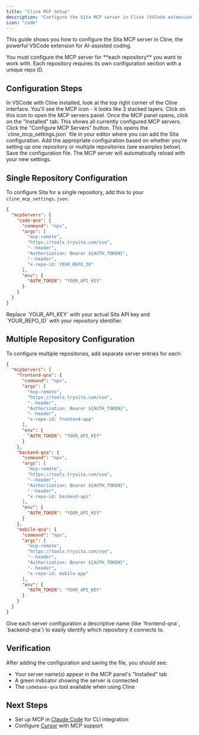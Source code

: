 ```yaml
---
title: "Cline MCP Setup"
description: "Configure the Sita MCP server in Cline (VSCode extension) for intelligent codebase Q&A"
icon: "code"
---
```


This guide shows you how to configure the Sita MCP server in Cline, the powerful VSCode extension for AI-assisted coding.

<Warning>
  You must configure the MCP server for **each repository** you want to work
  with. Each repository requires its own configuration section with a unique
  repo ID.
</Warning>

## Configuration Steps

<Steps>
<Step title="Open MCP Settings">
  In VSCode with Cline installed, look at the top right corner of the Cline interface. You'll see the MCP icon - it looks like 3 stacked layers. Click on this icon to open the MCP servers panel.
</Step>

<Step title="Access Installed Servers">
  Once the MCP panel opens, click on the "Installed" tab. This shows all
  currently configured MCP servers.
</Step>

<Step title="Configure MCP Servers">
  Click the "Configure MCP Servers" button. This opens the
  `cline_mcp_settings.json` file in your editor where you can add the Sita
  configuration.
</Step>

<Step title="Add Configuration">
  Add the appropriate configuration based on whether you're setting up one
  repository or multiple repositories (see examples below).
</Step>

<Step title="Save and Reload">
  Save the configuration file. The MCP server will automatically reload with your new settings.
</Step>
</Steps>

## Single Repository Configuration

To configure Sita for a single repository, add this to your `cline_mcp_settings.json`:

```json
{
  "mcpServers": {
    "code-qna": {
      "command": "npx",
      "args": [
        "mcp-remote",
        "https://tools.trysita.com/sse",
        "--header",
        "Authorization: Bearer ${AUTH_TOKEN}",
        "--header",
        "x-repo-id: YOUR_REPO_ID"
      ],
      "env": {
        "AUTH_TOKEN": "YOUR_API_KEY"
      }
    }
  }
}
```

<Note>
  Replace `YOUR_API_KEY` with your actual Sita API key and `YOUR_REPO_ID` with
  your repository identifier.
</Note>

## Multiple Repository Configuration

To configure multiple repositories, add separate server entries for each:

```json
{
  "mcpServers": {
    "frontend-qna": {
      "command": "npx",
      "args": [
        "mcp-remote",
        "https://tools.trysita.com/sse",
        "--header",
        "Authorization: Bearer ${AUTH_TOKEN}",
        "--header",
        "x-repo-id: frontend-app"
      ],
      "env": {
        "AUTH_TOKEN": "YOUR_API_KEY"
      }
    },
    "backend-qna": {
      "command": "npx",
      "args": [
        "mcp-remote",
        "https://tools.trysita.com/sse",
        "--header",
        "Authorization: Bearer ${AUTH_TOKEN}",
        "--header",
        "x-repo-id: backend-api"
      ],
      "env": {
        "AUTH_TOKEN": "YOUR_API_KEY"
      }
    },
    "mobile-qna": {
      "command": "npx",
      "args": [
        "mcp-remote",
        "https://tools.trysita.com/sse",
        "--header",
        "Authorization: Bearer ${AUTH_TOKEN}",
        "--header",
        "x-repo-id: mobile-app"
      ],
      "env": {
        "AUTH_TOKEN": "YOUR_API_KEY"
      }
    }
  }
}
```

<Tip>
  Give each server configuration a descriptive name (like `frontend-qna`,
  `backend-qna`) to easily identify which repository it connects to.
</Tip>

## Verification

After adding the configuration and saving the file, you should see:

- Your server name(s) appear in the MCP panel's "Installed" tab
- A green indicator showing the server is connected
- The `codebase-qna` tool available when using Cline

## Next Steps

- Set up MCP in [Claude Code](/ai-tools/mcp-claude-code) for CLI integration
- Configure [Cursor](/ai-tools/mcp-cursor) with MCP support
